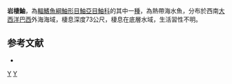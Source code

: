 {{Speciesbox
| taxon = Scorpaena petricola
| status = NE
| status_system = IUCN3.1
| binomial_authority =  [[Eschmeyer|Eschmeyer]], 1975 
| synonyms = 
}}

'''岩棲鮋'''，為[[輻鰭魚綱|輻鰭魚綱]][[鮋形目|鮋形目]][[鮋亞目|鮋亞目]][[鮋科|鮋科]]的其中一[[種|種]]，為熱帶海水魚，分布於西南[[大西洋|大西洋]][[巴西|巴西]]外海海域，棲息深度73公尺，棲息在底層水域，生活習性不明。

==参考文献==
*{{FishBase_species|genus=Scorpaena|species=petricola|year=2014|month=7}}

{{taxonbar}}
[[Category:_1975年描述的鱼类|Y]]
[[Category:鮋屬|Y]]
